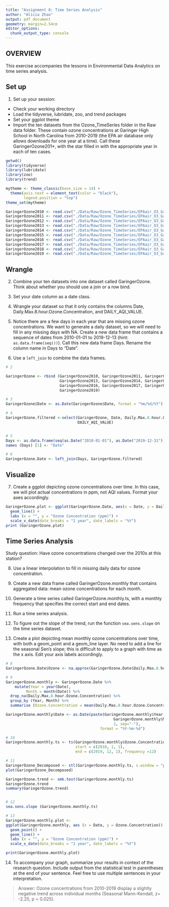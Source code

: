 ```yaml
---
title: "Assignment 8: Time Series Analysis"
author: "Alicia Zhao"
output: pdf_document
geometry: margin=2.54cm
editor_options: 
  chunk_output_type: console
---
```


## OVERVIEW
This exercise accompanies the lessons in Environmental Data Analytics on time series analysis. 

## Set up 
1. Set up your session:

* Check your working directory
* Load the tidyverse, lubridate, zoo, and trend packages
* Set your ggplot theme
* Import the ten datasets from the Ozone_TimeSeries folder in the Raw data folder. These contain ozone concentrations at Garinger High School in North Carolina from 2010-2019 (the EPA air database only allows downloads for one year at a time). Call these GaringerOzone201*, with the star filled in with the appropriate year in each of ten cases.

```r
getwd()
library(tidyverse)
library(lubridate)
library(zoo)
library(trend)

mytheme <- theme_classic(base_size = 14) +
  theme(axis.text = element_text(color = "black"), 
        legend.position = "top")
theme_set(mytheme)

GaringerOzone2010 <- read.csv("./Data/Raw/Ozone_TimeSeries/EPAair_O3_GaringerNC2010_raw.csv")
GaringerOzone2011 <- read.csv("./Data/Raw/Ozone_TimeSeries/EPAair_O3_GaringerNC2011_raw.csv")
GaringerOzone2012 <- read.csv("./Data/Raw/Ozone_TimeSeries/EPAair_O3_GaringerNC2012_raw.csv")
GaringerOzone2013 <- read.csv("./Data/Raw/Ozone_TimeSeries/EPAair_O3_GaringerNC2013_raw.csv")
GaringerOzone2014 <- read.csv("./Data/Raw/Ozone_TimeSeries/EPAair_O3_GaringerNC2014_raw.csv")
GaringerOzone2015 <- read.csv("./Data/Raw/Ozone_TimeSeries/EPAair_O3_GaringerNC2015_raw.csv")
GaringerOzone2016 <- read.csv("./Data/Raw/Ozone_TimeSeries/EPAair_O3_GaringerNC2016_raw.csv")
GaringerOzone2017 <- read.csv("./Data/Raw/Ozone_TimeSeries/EPAair_O3_GaringerNC2017_raw.csv")
GaringerOzone2018 <- read.csv("./Data/Raw/Ozone_TimeSeries/EPAair_O3_GaringerNC2018_raw.csv")
GaringerOzone2019 <- read.csv("./Data/Raw/Ozone_TimeSeries/EPAair_O3_GaringerNC2019_raw.csv")

```

## Wrangle

2. Combine your ten datasets into one dataset called GaringerOzone. Think about whether you should use a join or a row bind. 

3. Set your date column as a date class.

4. Wrangle your dataset so that it only contains the columns Date, Daily.Max.8.hour.Ozone.Concentration, and DAILY_AQI_VALUE. 

5. Notice there are a few days in each year that are missing ozone concentrations. We want to generate a daily dataset, so we will need to fill in any missing days with NA. Create a new data frame that contains a sequence of dates from 2010-01-01 to 2019-12-13 (hint: `as.data.frame(seq())`). Call this new data frame Days. Rename the column name in Days to "Date".

6. Use a `left_join` to combine the data frames. 

```r
# 2 

GaringerOzone <- rbind (GaringerOzone2010, GaringerOzone2011, GaringerOzone2012, 
                        GaringerOzone2013, GaringerOzone2014, GaringerOzone2015,
                        GaringerOzone2016, GaringerOzone2017, GaringerOzone2018,
                        GaringerOzone2019)

# 3
GaringerOzone$Date <- as.Date(GaringerOzone$Date, format = "%m/%d/%Y")

# 4
GaringerOzone.filtered <-select(GaringerOzone, Date, Daily.Max.8.hour.Ozone.Concentration,
                                DAILY_AQI_VALUE)


# 5
Days <- as.data.frame(seq(as.Date("2010-01-01"), as.Date("2019-12-31"), "days"))
names (Days) [1] <- "Date"

# 6
GaringerOzone.Date <- left_join(Days, GaringerOzone.filtered)


```

## Visualize

7. Create a ggplot depicting ozone concentrations over time. In this case, we will plot actual concentrations in ppm, not AQI values. Format your axes accordingly.

```r
GaringerOzone.plot <- ggplot(GaringerOzone.Date, aes(x = Date, y = Daily.Max.8.hour.Ozone.Concentration)) + 
  geom_line() + 
  labs (x = "", y = "Ozone Concentration (ppm)") + 
  scale_x_date(date_breaks = "1 year", date_labels = "%Y")
print (GaringerOzone.plot)

```

## Time Series Analysis

Study question: Have ozone concentrations changed over the 2010s at this station? 

8. Use a linear interpolation to fill in missing daily data for ozone concentration.

9. Create a new data frame called GaringerOzone.monthly that contains aggregated data: mean ozone concentrations for each month. 

10. Generate a time series called GaringerOzone.monthly.ts, with a monthly frequency that specifies the correct start and end dates. 

11. Run a time series analysis. 

12. To figure out the slope of the trend, run the function `sea.sens.slope` on the time series dataset. 

13. Create a plot depicting mean monthly ozone concentrations over time, with both a geom_point and a geom_line layer. No need to add a line for the seasonal Sen's slope; this is difficult to apply to a graph with time as the x axis. Edit your axis labels accordingly.

```r
# 8
GaringerOzone.Date$Ozone <- na.approx(GaringerOzone.Date$Daily.Max.8.hour.Ozone.Concentration)

# 9
GaringerOzone.monthly <- GaringerOzone.Date %>%
    mutate(Year = year(Date), 
         Month = month(Date)) %>%
  drop_na(Daily.Max.8.hour.Ozone.Concentration) %>%
  group_by (Year, Month) %>%
  summarise (Ozone.Concentration = mean(Daily.Max.8.hour.Ozone.Concentration))

GaringerOzone.monthly$Date <- as.Date(paste(GaringerOzone.monthly$Year, 
                                                GaringerOzone.monthly$Month, 
                                                1, sep="-"), 
                                          format = "%Y-%m-%d")

# 10
GaringerOzone.monthly.ts <- ts(GaringerOzone.monthly$Ozone.Concentration, 
                               start = c(2010, 1, 1),
                               end = c(2019, 12, 1), frequency =12)

# 11
GaringerOzone_Decomposed <- stl(GaringerOzone.monthly.ts, s.window = "periodic")
plot(GaringerOzone_Decomposed)

GaringerOzone.trend <- smk.test(GaringerOzone.monthly.ts)
GaringerOzone.trend
summary(GaringerOzone.trend)


# 12
sea.sens.slope (GaringerOzone.monthly.ts)

# 13
GaringerOzone.monthly.plot <- 
ggplot(GaringerOzone.monthly, aes (x = Date, y = Ozone.Concentration)) + 
  geom_point() + 
  geom_line() + 
  labs (x = "", y = "Ozone Concentration (ppm)") + 
  scale_x_date(date_breaks = "1 year", date_labels = "%Y")

print(GaringerOzone.monthly.plot)
```

14. To accompany your graph, summarize your results in context of the research question. Include output from the statistical test in parentheses at the end of your sentence. Feel free to use multiple sentences in your interpretation.

> Answer: Ozone concentrations from 2010-2019 display a slightly negative trend across individual months (Seasonal Mann-Kendall, z= -2.25, p = 0.025). 
 
